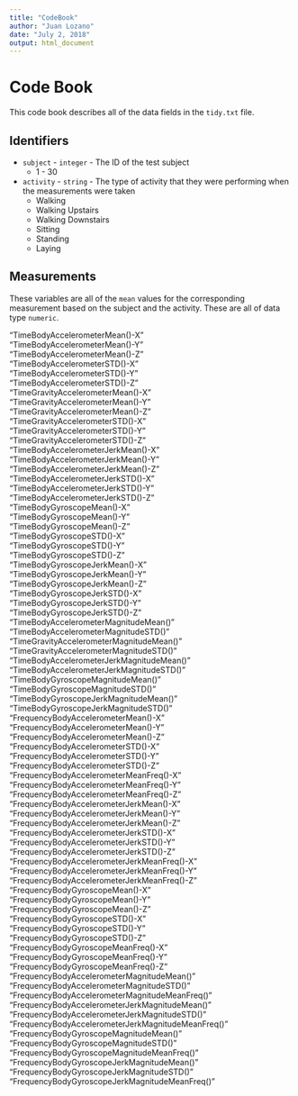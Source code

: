 ---
title: "CodeBook"
author: "Juan Lozano"
date: "July 2, 2018"
output: html_document
---

# Code Book

This code book describes all of the data fields in the `tidy.txt` file.

## Identifiers

 - `subject` - `integer` - The ID of the test subject
   - 1 - 30
 - `activity` - `string` - The type of activity that they were performing when the measurements were taken
   - Walking
   - Walking Upstairs
   - Walking Downstairs
   - Sitting
   - Standing
   - Laying

## Measurements

These variables are all of the `mean` values for the corresponding measurement based on the subject and the activity.  These are all of data type `numeric`.

 
"TimeBodyAccelerometerMean()-X"                    
"TimeBodyAccelerometerMean()-Y"                    
"TimeBodyAccelerometerMean()-Z"                    
"TimeBodyAccelerometerSTD()-X"                      
"TimeBodyAccelerometerSTD()-Y"                     
"TimeBodyAccelerometerSTD()-Z"                     
"TimeGravityAccelerometerMean()-X"                 
"TimeGravityAccelerometerMean()-Y"                  
"TimeGravityAccelerometerMean()-Z"                 
"TimeGravityAccelerometerSTD()-X"                   
"TimeGravityAccelerometerSTD()-Y"                  
"TimeGravityAccelerometerSTD()-Z"                   
"TimeBodyAccelerometerJerkMean()-X"                
"TimeBodyAccelerometerJerkMean()-Y"                 
"TimeBodyAccelerometerJerkMean()-Z"                
"TimeBodyAccelerometerJerkSTD()-X"                  
"TimeBodyAccelerometerJerkSTD()-Y"                 
"TimeBodyAccelerometerJerkSTD()-Z"                  
"TimeBodyGyroscopeMean()-X"                        
"TimeBodyGyroscopeMean()-Y"                         
"TimeBodyGyroscopeMean()-Z"                        
"TimeBodyGyroscopeSTD()-X"                          
"TimeBodyGyroscopeSTD()-Y"                         
"TimeBodyGyroscopeSTD()-Z"                          
"TimeBodyGyroscopeJerkMean()-X"                    
"TimeBodyGyroscopeJerkMean()-Y"                     
"TimeBodyGyroscopeJerkMean()-Z"                    
"TimeBodyGyroscopeJerkSTD()-X"                      
"TimeBodyGyroscopeJerkSTD()-Y"                     
"TimeBodyGyroscopeJerkSTD()-Z"                      
"TimeBodyAccelerometerMagnitudeMean()"             
"TimeBodyAccelerometerMagnitudeSTD()"               
"TimeGravityAccelerometerMagnitudeMean()"          
"TimeGravityAccelerometerMagnitudeSTD()"            
"TimeBodyAccelerometerJerkMagnitudeMean()"         
"TimeBodyAccelerometerJerkMagnitudeSTD()"           
"TimeBodyGyroscopeMagnitudeMean()"                 
"TimeBodyGyroscopeMagnitudeSTD()"                   
"TimeBodyGyroscopeJerkMagnitudeMean()"             
"TimeBodyGyroscopeJerkMagnitudeSTD()"               
"FrequencyBodyAccelerometerMean()-X"               
"FrequencyBodyAccelerometerMean()-Y"                
"FrequencyBodyAccelerometerMean()-Z"               
"FrequencyBodyAccelerometerSTD()-X"                 
"FrequencyBodyAccelerometerSTD()-Y"                
"FrequencyBodyAccelerometerSTD()-Z"                 
"FrequencyBodyAccelerometerMeanFreq()-X"           
"FrequencyBodyAccelerometerMeanFreq()-Y"            
"FrequencyBodyAccelerometerMeanFreq()-Z"           
"FrequencyBodyAccelerometerJerkMean()-X"            
"FrequencyBodyAccelerometerJerkMean()-Y"           
"FrequencyBodyAccelerometerJerkMean()-Z"            
"FrequencyBodyAccelerometerJerkSTD()-X"            
"FrequencyBodyAccelerometerJerkSTD()-Y"             
"FrequencyBodyAccelerometerJerkSTD()-Z"            
"FrequencyBodyAccelerometerJerkMeanFreq()-X"        
"FrequencyBodyAccelerometerJerkMeanFreq()-Y"       
"FrequencyBodyAccelerometerJerkMeanFreq()-Z"        
"FrequencyBodyGyroscopeMean()-X"                   
"FrequencyBodyGyroscopeMean()-Y"                    
"FrequencyBodyGyroscopeMean()-Z"                   
"FrequencyBodyGyroscopeSTD()-X"                     
"FrequencyBodyGyroscopeSTD()-Y"                    
"FrequencyBodyGyroscopeSTD()-Z"                     
"FrequencyBodyGyroscopeMeanFreq()-X"               
"FrequencyBodyGyroscopeMeanFreq()-Y"                
"FrequencyBodyGyroscopeMeanFreq()-Z"               
"FrequencyBodyAccelerometerMagnitudeMean()"         
"FrequencyBodyAccelerometerMagnitudeSTD()"         
"FrequencyBodyAccelerometerMagnitudeMeanFreq()"     
"FrequencyBodyAccelerometerJerkMagnitudeMean()"    
"FrequencyBodyAccelerometerJerkMagnitudeSTD()"      
"FrequencyBodyAccelerometerJerkMagnitudeMeanFreq()"
"FrequencyBodyGyroscopeMagnitudeMean()"             
"FrequencyBodyGyroscopeMagnitudeSTD()"             
"FrequencyBodyGyroscopeMagnitudeMeanFreq()"         
"FrequencyBodyGyroscopeJerkMagnitudeMean()"        
"FrequencyBodyGyroscopeJerkMagnitudeSTD()"          
"FrequencyBodyGyroscopeJerkMagnitudeMeanFreq()"    

